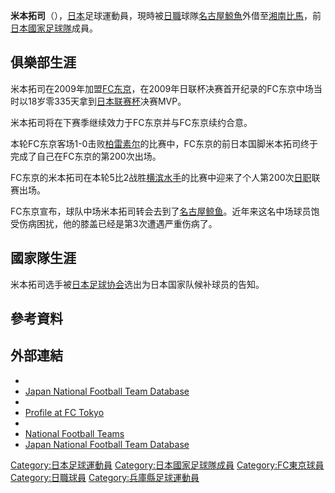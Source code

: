 {{Infobox football biography
|name=米本拓司
|image=[[file:Takuji_Yonemoto.jpg|200px]]
|fullname=米本拓司
|birth_date={{Birth date and age|1990|12|3}}
|cityofbirth=[[兵庫縣|兵庫縣]][[伊丹市|伊丹市]]
|countryofbirth={{JPN}}
|height=
|position=[[中場|中場]]
|currentclub= [[湘南比馬|湘南比馬]] ([[名古屋鯨魚|名古屋鯨魚]]外借)
|clubnumber=
|years1=2009–2018
|clubs1=[[FC東京|FC東京]]
|caps1=215
|goals1=5
|years2=2017
|clubs2=→ [[FC東京|FC東京U-23]] (外借)
|caps2=13
|goals2=0
|years3=2019–
|clubs3=[[名古屋鯨魚|名古屋鯨魚]]
|caps3=83
|goals3=1
|years4=2022–
|clubs4= → [[湘南比馬|湘南比馬]] (外借)
|caps4=0
|goals4=0
|nationalyears1=2011–2012
|nationalteam1=[[日本23歲以下足球代表隊|日本U-23]]
|nationalcaps1=4
|nationalgoals1=0
|nationalyears2=2010
|nationalteam2=[[日本國家足球隊|日本]]
|nationalcaps2=1
|nationalgoals2=0
| pcupdate       = 2021年12月20日
| ntupdate       = 2010年1月6日
}}
'''米本拓司'''（{{Bd|1990年|12月3日||}}），[[日本|日本]]足球運動員，現時被[[日本職業足球聯賽|日職]]球隊[[名古屋鯨魚|名古屋鯨魚]]外借至[[湘南比馬|湘南比馬]]，前[[日本國家足球隊|日本國家足球隊]]成員。

==俱樂部生涯==
米本拓司在2009年加盟[[FC东京|FC东京]]，在2009年日联杯决赛首开纪录的FC东京中场当时以18岁零335天拿到[[日本联赛杯|日本联赛杯]]决赛MVP。

米本拓司将在下赛季继续效力于FC东京并与FC东京续约合意。

本轮FC东京客场1-0击败[[柏雷素尔|柏雷素尔]]的比赛中，FC东京的前日本国脚米本拓司终于完成了自己在FC东京的第200次出场。

FC东京的米本拓司在本轮5比2战胜[[横滨水手|横滨水手]]的比赛中迎来了个人第200次[[日职|日职]]联赛出场。 

FC东京宣布，球队中场米本拓司转会去到了[[名古屋鲸鱼|名古屋鲸鱼]]。近年来这名中场球员饱受伤病困扰，他的膝盖已经是第3次遭遇严重伤病了。

==國家隊生涯==
米本拓司选手被[[日本足球协会|日本足球协会]]选出为日本国家队候补球员的告知。 ​​​

==參考資料==
{{Reflist}}

==外部連結==
*{{FIFA player|275120}}
* [http://www.jfootball-db.com/en/players/yonemoto_takuji.html Japan National Football Team Database] {{Wayback|url=http://www.jfootball-db.com/en/players/yonemoto_takuji.html |date=20180822213753 }}
* {{J.League player}}
* [http://www.fctokyo.co.jp/?p=131633 Profile at FC Tokyo]
* {{Soccerway}}
*[http://www.national-football-teams.com/v2/player.php?id=37677 National Football Teams]
*[https://web.archive.org/web/20131029183638/http://www.japannationalfootballteam.com/en/players/yonemoto_takuji.html Japan National Football Team Database]

[[Category:日本足球運動員|Category:日本足球運動員]]
[[Category:日本國家足球隊成員|Category:日本國家足球隊成員]]
[[Category:FC東京球員|Category:FC東京球員]]
[[Category:日職球員|Category:日職球員]]
[[Category:兵庫縣足球運動員|Category:兵庫縣足球運動員]]